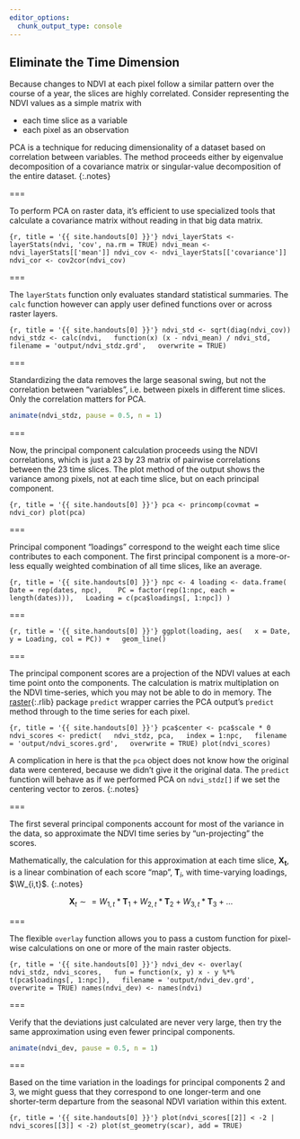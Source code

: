 ```yaml
---
editor_options: 
  chunk_output_type: console
---
```


## Eliminate the Time Dimension

Because changes to NDVI at each pixel follow a similar pattern over the course of a year, the slices are highly correlated. Consider representing the NDVI values as a simple matrix with

- each time slice as a variable
- each pixel as an observation

PCA is a technique for reducing dimensionality of a dataset based on correlation
between variables. The method proceeds either by eigenvalue decomposition of a
covariance matrix or singular-value decomposition of the entire dataset.
{:.notes}

===

To perform PCA on raster data, it's efficient to use specialized tools that calculate a covariance matrix without reading in that big data matrix.

```{r, title = '{{ site.handouts[0] }}'}
ndvi_layerStats <- layerStats(ndvi, 'cov', na.rm = TRUE)
ndvi_mean <- ndvi_layerStats[['mean']]
ndvi_cov <- ndvi_layerStats[['covariance']]
ndvi_cor <- cov2cor(ndvi_cov)
```

===

The `layerStats` function only evaluates standard statistical summaries. The `calc` function however can apply user defined functions over or across raster layers.

```{r, title = '{{ site.handouts[0] }}'}
ndvi_std <- sqrt(diag(ndvi_cov))
ndvi_stdz <- calc(ndvi,
  function(x) (x - ndvi_mean) / ndvi_std,
  filename = 'output/ndvi_stdz.grd',
  overwrite = TRUE)
```

===

Standardizing the data removes the large seasonal swing, but not the correlation between "variables", i.e. between pixels in different time slices. Only the correlation matters for PCA.

```r
animate(ndvi_stdz, pause = 0.5, n = 1)
```

===

Now, the principal component calculation proceeds using the NDVI correlations,
which is just a 23 by 23 matrix of pairwise correlations between the 23 time
slices. The plot method of the output shows the variance among pixels, not at
each time slice, but on each principal component.

```{r, title = '{{ site.handouts[0] }}'}
pca <- princomp(covmat = ndvi_cor)
plot(pca)
```

===

Principal component "loadings" correspond to the weight each time slice
contributes to each component. The first principal component is a more-or-less
equally weighted combination of all time slices, like an average.

```{r, title = '{{ site.handouts[0] }}'}
npc <- 4
loading <- data.frame(
  Date = rep(dates, npc), 
  PC = factor(rep(1:npc, each = length(dates))),
  Loading = c(pca$loadings[, 1:npc])
)
```

===

```{r, title = '{{ site.handouts[0] }}'}
ggplot(loading, aes(
  x = Date, y = Loading, col = PC)) +
  geom_line()
```

===

The principal component scores are a projection of the NDVI values at each time
point onto the components. The calculation is matrix multiplation on the NDVI
time-series, which you may not be able to do in memory. The [raster](){:.rlib}
package `predict` wrapper carries the PCA output's `predict` method through to
the time series for each pixel.

```{r, title = '{{ site.handouts[0] }}'}
pca$center <- pca$scale * 0
ndvi_scores <- predict(
  ndvi_stdz, pca,
  index = 1:npc,
  filename = 'output/ndvi_scores.grd',
  overwrite = TRUE)
plot(ndvi_scores)
```

A complication in here is that the `pca` object does not know how the original
data were centered, because we didn't give it the original data. The `predict`
function will behave as if we performed PCA on `ndvi_stdz[]` if we set the
centering vector to zeros.
{:.notes}

===

The first several principal components account for most of the variance in the
data, so approximate the NDVI time series by "un-projecting" the scores.

Mathematically, the calculation for this approximation at each time slice,
$\bm{X_t}$, is a linear combination of each score "map", $\bm{T}_i$, with
time-varying loadings, $\W_{i,t}$.
{:.notes}

$$
\bm{X}_t \sim= W_{1,t}*\bm{T}_1 + W_{2,t}*\bm{T}_2 + W_{3,t}*\bm{T}_3 + \hdots
$$

===

The flexible `overlay` function allows you to pass a custom function for pixel-wise calculations
on one or more of the main raster objects.

```{r, title = '{{ site.handouts[0] }}'}
ndvi_dev <- overlay(
  ndvi_stdz, ndvi_scores,
  fun = function(x, y) x - y %*% t(pca$loadings[, 1:npc]),
  filename = 'output/ndvi_dev.grd',
  overwrite = TRUE)
names(ndvi_dev) <- names(ndvi)
```

===

Verify that the deviations just calculated are never very large, then try the
same approximation using even fewer principal components.

```r
animate(ndvi_dev, pause = 0.5, n = 1)
```

===

Based on the time variation in the loadings for principal components 2 and 3, we
might guess that they correspond to one longer-term and one shorter-term departure from
the seasonal NDVI variation within this extent.

```{r, title = '{{ site.handouts[0] }}'}
plot(ndvi_scores[[2]] < -2 | ndvi_scores[[3]] < -2)
plot(st_geometry(scar), add = TRUE)
```
